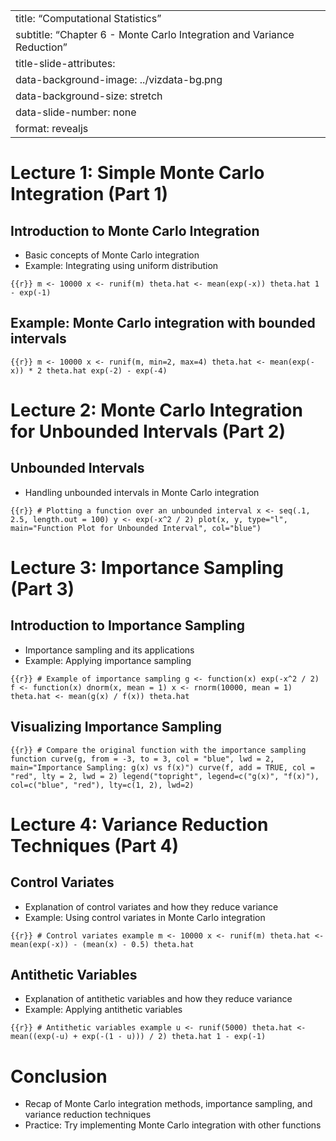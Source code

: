 
---
title: "Computational Statistics"
subtitle: "Chapter 6 - Monte Carlo Integration and Variance Reduction"
title-slide-attributes:
  data-background-image: ../vizdata-bg.png
  data-background-size: stretch
  data-slide-number: none
format: revealjs
---

# Lecture 1: Simple Monte Carlo Integration (Part 1)

## Introduction to Monte Carlo Integration

- Basic concepts of Monte Carlo integration
- Example: Integrating using uniform distribution

```{{r}}
m <- 10000
x <- runif(m)
theta.hat <- mean(exp(-x))
theta.hat
1 - exp(-1)
```

## Example: Monte Carlo integration with bounded intervals

```{{r}}
m <- 10000
x <- runif(m, min=2, max=4)
theta.hat <- mean(exp(-x)) * 2
theta.hat
exp(-2) - exp(-4)
```

# Lecture 2: Monte Carlo Integration for Unbounded Intervals (Part 2)

## Unbounded Intervals

- Handling unbounded intervals in Monte Carlo integration

```{{r}}
# Plotting a function over an unbounded interval
x <- seq(.1, 2.5, length.out = 100)
y <- exp(-x^2 / 2)
plot(x, y, type="l", main="Function Plot for Unbounded Interval", col="blue")
```

# Lecture 3: Importance Sampling (Part 3)

## Introduction to Importance Sampling

- Importance sampling and its applications
- Example: Applying importance sampling

```{{r}}
# Example of importance sampling
g <- function(x) exp(-x^2 / 2)
f <- function(x) dnorm(x, mean = 1)
x <- rnorm(10000, mean = 1)
theta.hat <- mean(g(x) / f(x))
theta.hat
```

## Visualizing Importance Sampling

```{{r}}
# Compare the original function with the importance sampling function
curve(g, from = -3, to = 3, col = "blue", lwd = 2, main="Importance Sampling: g(x) vs f(x)")
curve(f, add = TRUE, col = "red", lty = 2, lwd = 2)
legend("topright", legend=c("g(x)", "f(x)"), col=c("blue", "red"), lty=c(1, 2), lwd=2)
```

# Lecture 4: Variance Reduction Techniques (Part 4)

## Control Variates

- Explanation of control variates and how they reduce variance
- Example: Using control variates in Monte Carlo integration

```{{r}}
# Control variates example
m <- 10000
x <- runif(m)
theta.hat <- mean(exp(-x)) - (mean(x) - 0.5)
theta.hat
```

## Antithetic Variables

- Explanation of antithetic variables and how they reduce variance
- Example: Applying antithetic variables

```{{r}}
# Antithetic variables example
u <- runif(5000)
theta.hat <- mean((exp(-u) + exp(-(1 - u))) / 2)
theta.hat
1 - exp(-1)
```

# Conclusion

- Recap of Monte Carlo integration methods, importance sampling, and variance reduction techniques
- Practice: Try implementing Monte Carlo integration with other functions
